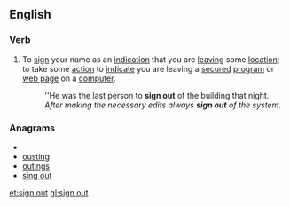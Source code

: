 ==English==

===Verb===
{{en-verb|signs out|signing out|signed out|signed out}}

# To [[sign]] your name as an [[indication]] that you are [[leaving]] some [[location]]; to take some [[action]] to [[indicate]] you are leaving a [[secured]] [[program]] or [[web page]] on a [[computer]].
#: ''He was the last person to '''sign out''' of the building that night.
#: ''After making the necessary edits always '''sign out''' of the system''.

===Anagrams===
* {{alphagram|ginostu}}
* [[ousting#English|ousting]]
* [[outings#English|outings]]
* [[sing out#English|sing out]]

[[et:sign out]]
[[gl:sign out]]